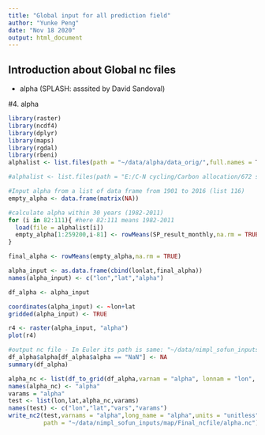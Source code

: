 ```yaml
---
title: "Global input for all prediction field"
author: "Yunke Peng"
date: "Nov 18 2020"
output: html_document
---
```


## Introduction about Global nc files
 * alpha (SPLASH: asssited by David Sandoval)

#4. alpha

```r
library(raster)
library(ncdf4)
library(dplyr)
library(maps)
library(rgdal)
library(rbeni)
alphalist <- list.files(path = "~/data/alpha/data_orig/",full.names = T) # here this file includes 116 data - that is the annual alpha from 1901 to 2016

#alphalist <- list.files(path = "E:/C-N cycling/Carbon allocation/672 sites analysis/alpha/",full.names = T)

#Input alpha from a list of data frame from 1901 to 2016 (list 116)
empty_alpha <- data.frame(matrix(NA)) 

#calculate alpha within 30 years (1982-2011)
for (i in 82:111){ #here 82:111 means 1982-2011
  load(file = alphalist[i])
  empty_alpha[1:259200,i-81] <- rowMeans(SP_result_monthly,na.rm = TRUE)
}

final_alpha <- rowMeans(empty_alpha,na.rm = TRUE)

alpha_input <- as.data.frame(cbind(lonlat,final_alpha)) 
names(alpha_input) <- c("lon","lat","alpha")

df_alpha <- alpha_input

coordinates(alpha_input) <- ~lon+lat 
gridded(alpha_input) <- TRUE

r4 <- raster(alpha_input, "alpha") 
plot(r4)

#output nc file - In Euler its path is same: "~/data/nimpl_sofun_inputs/map/Final_ncfile"
df_alpha$alpha[df_alpha$alpha == "NaN"] <- NA
summary(df_alpha)

alpha_nc <- list(df_to_grid(df_alpha,varnam = "alpha", lonnam = "lon", latnam = "lat"))
names(alpha_nc) <- "alpha"
varams = "alpha"
test <- list(lon,lat,alpha_nc,varams)
names(test) <- c("lon","lat","vars","varams")
write_nc2(test,varnams = "alpha",long_name = "alpha",units = "unitless",
          path = "~/data/nimpl_sofun_inputs/map/Final_ncfile/alpha.nc")

``` 
